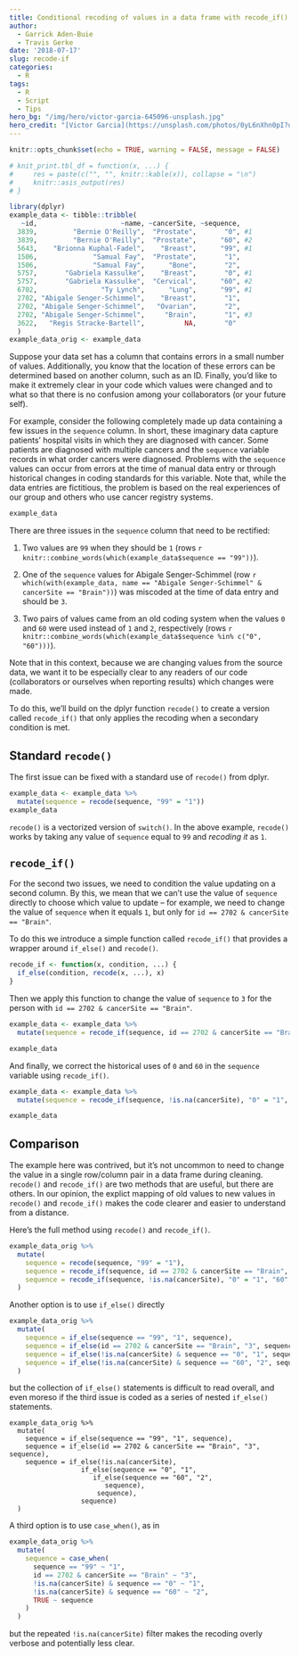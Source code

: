 ```yaml
---
title: Conditional recoding of values in a data frame with recode_if()
author: 
  - Garrick Aden-Buie
  - Travis Gerke
date: '2018-07-17'
slug: recode-if
categories: 
  - R
tags:
  - R
  - Script
  - Tips
hero_bg: "/img/hero/victor-garcia-645096-unsplash.jpg"
hero_credit: "[Victor Garcia](https://unsplash.com/photos/0yL6nXhn0pI?utm_source=unsplash&utm_medium=referral&utm_content=creditCopyText) on [Unsplash](https://unsplash.com/search/photos/grid?utm_source=unsplash&utm_medium=referral&utm_content=creditCopyText)"
---
```


```r
knitr::opts_chunk$set(echo = TRUE, warning = FALSE, message = FALSE)

# knit_print.tbl_df = function(x, ...) {
#     res = paste(c("", "", knitr::kable(x)), collapse = "\n")
#     knitr::asis_output(res)
# }

library(dplyr)
example_data <- tibble::tribble(
   ~id,                     ~name, ~cancerSite, ~sequence,
  3839,         "Bernie O'Reilly",  "Prostate",       "0", #1
  3839,         "Bernie O'Reilly",  "Prostate",      "60", #2
  5643,    "Brionna Kuphal-Fadel",    "Breast",      "99", #1
  1506,              "Samual Fay",  "Prostate",       "1",
  1506,              "Samual Fay",      "Bone",       "2",
  5757,       "Gabriela Kassulke",    "Breast",       "0", #1
  5757,       "Gabriela Kassulke",  "Cervical",      "60", #2
  6702,                "Ty Lynch",      "Lung",      "99", #1
  2702, "Abigale Senger-Schimmel",    "Breast",       "1",
  2702, "Abigale Senger-Schimmel",   "Ovarian",       "2",
  2702, "Abigale Senger-Schimmel",     "Brain",       "1", #3
  3622,   "Regis Stracke-Bartell",          NA,       "0"
  )
example_data_orig <- example_data
```

Suppose your data set has a column that contains errors in a small number of values.
Additionally, you know that the location of these errors can be determined based on another column, such as an ID.
Finally, you'd like to make it extremely clear in your code which values were changed and to what so that there is no confusion among your collaborators (or your future self).

For example, consider the following completely made up data containing a few issues in the `sequence` column. 
In short, these imaginary data capture patients' hospital visits in which they are diagnosed with cancer. 
Some patients are diagnosed with multiple cancers and the `sequence` variable records in what order cancers were diagnosed. 
Problems with the `sequence` values can occur from errors at the time of manual data entry or through historical changes in coding standards for this variable. 
Note that, while the data entries are fictitious, the problem is based on the real experiences of our group and others who use cancer registry systems.

```r
example_data
```

There are three issues in the `sequence` column that need to be rectified:

1. Two values are `99` when they should be `1` (rows `r knitr::combine_words(which(example_data$sequence == "99"))`).

1. One of the `sequence` values for Abigale Senger-Schimmel (row `r which(with(example_data, name == "Abigale Senger-Schimmel" & cancerSite == "Brain"))`) was miscoded at the time of data entry and should be `3`.

1. Two pairs of values came from an old coding system when the values `0` and `60` were used instead of `1` and `2`, respectively (rows `r knitr::combine_words(which(example_data$sequence %in% c("0", "60")))`). 

Note that in this context, because we are changing values from the source data, we want it to be especially clear to any readers of our code (collaborators or ourselves when reporting results) which changes were made.

To do this, we'll build on the dplyr function `recode()` to create a version called `recode_if()` that only applies the recoding when a secondary condition is met.

## Standard `recode()`

The first issue can be fixed with a standard use of `recode()` from dplyr.

```r
example_data <- example_data %>% 
  mutate(sequence = recode(sequence, "99" = "1"))
example_data
```

`recode()` is a vectorized version of `switch()`.
In the above example, `recode()` works by taking any value of `sequence` equal to `99` and _recoding it_ as `1`.

## `recode_if()`

For the second two issues, we need to condition the value updating on a second column.
By this, we mean that we can't use the value of `sequence` directly to choose which value to update -- for example, we need to change the value of `sequence` when it equals `1`, but only for `id == 2702 & cancerSite == "Brain"`.

To do this we introduce a simple function called `recode_if()` that provides a wrapper around `if_else()` and `recode()`.

```r
recode_if <- function(x, condition, ...) {
  if_else(condition, recode(x, ...), x)
}
```

Then we apply this function to change the value of `sequence` to `3` for the person with `id == 2702 & cancerSite == "Brain"`.

```r
example_data <- example_data %>%
  mutate(sequence = recode_if(sequence, id == 2702 & cancerSite == "Brain", "1" = "3"))

example_data
```

And finally, we correct the historical uses of `0` and `60` in the `sequence` variable using `recode_if()`.

```r
example_data <- example_data %>%
  mutate(sequence = recode_if(sequence, !is.na(cancerSite), "0" = "1", "60" = "2"))

example_data
```

## Comparison

The example here was contrived, but it's not uncommon to need to change the value in a single row/column pair in a data frame during cleaning.
`recode()` and `recode_if()` are two methods that are useful, but there are others.
In our opinion, the explict mapping of old values to new values in `recode()` and `recode_if()` makes the code clearer and easier to understand from a distance.

Here's the full method using `recode()` and `recode_if()`.

```r
example_data_orig %>% 
  mutate(
    sequence = recode(sequence, "99" = "1"),
    sequence = recode_if(sequence, id == 2702 & cancerSite == "Brain", "1" = "3"),
    sequence = recode_if(sequence, !is.na(cancerSite), "0" = "1", "60" = "2")
  )
```

Another option is to use `if_else()` directly

```r
example_data_orig %>%
  mutate(
    sequence = if_else(sequence == "99", "1", sequence),
    sequence = if_else(id == 2702 & cancerSite == "Brain", "3", sequence),
    sequence = if_else(!is.na(cancerSite) & sequence == "0", "1", sequence),
    sequence = if_else(!is.na(cancerSite) & sequence == "60", "2", sequence)
  )
```

but the collection of `if_else()` statements is difficult to read overall, and even moreso if the third issue is coded as a series of nested `if_else()` statements.

```
example_data_orig %>%
  mutate(
    sequence = if_else(sequence == "99", "1", sequence),
    sequence = if_else(id == 2702 & cancerSite == "Brain", "3", sequence),
    sequence = if_else(!is.na(cancerSite),
                  if_else(sequence == "0", "1", 
                     if_else(sequence == "60", "2", 
                        sequence),
                      sequence), 
                  sequence)
  )
```


A third option is to use `case_when()`, as in

```r
example_data_orig %>%
  mutate(
    sequence = case_when(
      sequence == "99" ~ "1",
      id == 2702 & cancerSite == "Brain" ~ "3",
      !is.na(cancerSite) & sequence == "0" ~ "1",
      !is.na(cancerSite) & sequence == "60" ~ "2",
      TRUE ~ sequence
    )
  )
```

but the repeated `!is.na(cancerSite)` filter makes the recoding overly verbose and potentially less clear.
